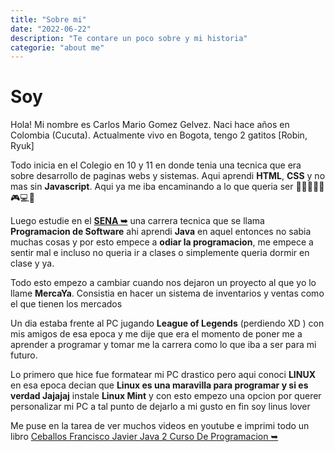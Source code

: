 ```yaml
---
title: "Sobre mi"
date: "2022-06-22"
description: "Te contare un poco sobre y mi historia"
categorie: "about me"
---
```


# Soy

Hola! Mi nombre es Carlos Mario Gomez Gelvez. Naci hace <YearsOld/> años en Colombia (Cucuta).
Actualmente vivo en Bogota, tengo 2 gatitos [Robin, Ryuk]

Todo inicia en el Colegio en 10 y 11 en donde tenia una tecnica que era
sobre desarrollo de paginas webs y sistemas. Aqui aprendi **HTML**, **CSS** y no mas
sin **Javascript**. Aqui ya me iba encaminando a lo que queria ser 👨🏻‍💻😍😎🎮💻📱

Luego estudie en el **[SENA ➥](https://www.sena.edu.co)** una carrera tecnica que se llama
**Programacion de Software** ahi aprendi **Java** en aquel entonces no sabia muchas cosas
y por esto empece a **odiar la programacion**, me empece a sentir mal e incluso no queria
ir a clases o simplemente queria dormir en clase y ya.

Todo esto empezo a cambiar cuando nos dejaron un proyecto al que yo lo llame **MercaYa**.
Consistia en hacer un sistema de inventarios y ventas como el que tienen los mercados

Un dia estaba frente al PC jugando **League of Legends** (perdiendo XD ) con mis amigos
de esa epoca y me dije que era el momento de poner me a aprender a programar y tomar me
la carrera como lo que iba a ser para mi futuro.

Lo primero que hice fue formatear mi PC drastico pero aqui conoci **LINUX**
en esa epoca decian que **Linux es una maravilla para programar y si es verdad Jajajaj**
instale **Linux Mint** y con esto empezo una opcion por querer personalizar mi PC a tal punto
de dejarlo a mi gusto en fin soy linus lover

Me puse en la tarea de ver muchos videos en youtube e imprimi todo un libro
[Ceballos Francisco Javier Java 2 Curso De Programacion ➥](https://www.academia.edu/25726691/Ceballos_Francisco_Javier_Java_2_Curso_De_Programacion_PDF)
